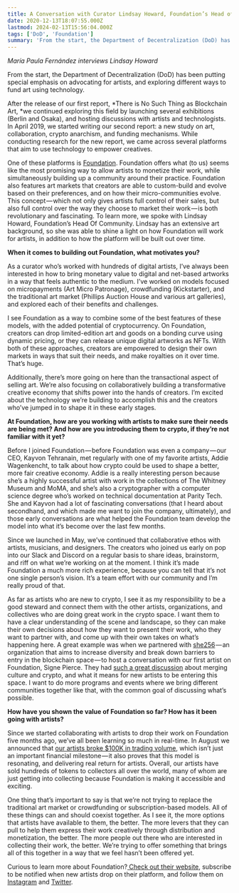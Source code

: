 ```yaml
---
title: A Conversation with Curator Lindsay Howard, Foundation’s Head of Community
date: 2020-12-13T18:07:55.000Z
lastmod: 2024-02-13T15:56:04.000Z
tags: ['DoD', 'Foundation']
summary: 'From the start, the Department of Decentralization (DoD) has been putting special emphasis on advocating for artists, and exploring…'
---
```


_María Paula Fernández interviews Lindsay Howard_

From the start, the Department of Decentralization (DoD) has been putting special emphasis on advocating for artists, and exploring different ways to fund art using technology.

After the release of our first report, *There is No Such Thing as Blockchain Art, *we continued exploring this field by launching several exhibitions (Berlin and Osaka), and hosting discussions with artists and technologists. In April 2019, we started writing our second report: a new study on art, collaboration, crypto anarchism, and funding mechanisms. While conducting research for the new report, we came across several platforms that aim to use technology to empower creatives.

One of these platforms is [Foundation](https://foundation.app/). Foundation offers what (to us) seems like the most promising way to allow artists to monetize their work, while simultaneously building up a community around their practice. Foundation also features art markets that creators are able to custom-build and evolve based on their preferences, and on how their micro-communities evolve. This concept — which not only gives artists full control of their sales, but also full control over the way they choose to market their work — is both revolutionary and fascinating. To learn more, we spoke with Lindsay Howard, Foundation’s Head Of Community. Lindsay has an extensive art background, so she was able to shine a light on how Foundation will work for artists, in addition to how the platform will be built out over time.

**When it comes to building out Foundation, what motivates you?**

As a curator who’s worked with hundreds of digital artists, I’ve always been interested in how to bring monetary value to digital and net-based artworks in a way that feels authentic to the medium. I’ve worked on models focused on micropayments (Art Micro Patronage), crowdfunding (Kickstarter), and the traditional art market (Phillips Auction House and various art galleries), and explored each of their benefits and challenges.

I see Foundation as a way to combine some of the best features of these models, with the added potential of cryptocurrency. On Foundation, creators can drop limited-edition art and goods on a bonding curve using dynamic pricing, or they can release unique digital artworks as NFTs. With both of these approaches, creators are empowered to design their own markets in ways that suit their needs, and make royalties on it over time. That’s huge.

Additionally, there’s more going on here than the transactional aspect of selling art. We’re also focusing on collaboratively building a transformative creative economy that shifts power into the hands of creators. I’m excited about the technology we’re building to accomplish this and the creators who’ve jumped in to shape it in these early stages.

**At Foundation, how are you working with artists to make sure their needs are being met? And how are you introducing them to crypto, if they’re not familiar with it yet?**

Before I joined Foundation — before Foundation was even a company — our CEO, Kayvon Tehranain, met regularly with one of my favorite artists, Addie Wagenkencht, to talk about how crypto could be used to shape a better, more fair creative economy. Addie is a really interesting person because she’s a highly successful artist with work in the collections of The Whitney Museum and MoMA, and she’s also a cryptographer with a computer science degree who’s worked on technical documentation at Parity Tech. She and Kayvon had a lot of fascinating conversations (that I heard about secondhand, and which made me want to join the company, ultimately), and those early conversations are what helped the Foundation team develop the model into what it’s become over the last few months.

Since we launched in May, we’ve continued that collaborative ethos with artists, musicians, and designers. The creators who joined us early on pop into our Slack and Discord on a regular basis to share ideas, brainstorm, and riff on what we’re working on at the moment. I think it’s made Foundation a much more rich experience, because you can tell that it’s not one single person’s vision. It’s a team effort with our community and I’m really proud of that.

As far as artists who are new to crypto, I see it as my responsibility to be a good steward and connect them with the other artists, organizations, and collectives who are doing great work in the crypto space. I want them to have a clear understanding of the scene and landscape, so they can make their own decisions about how they want to present their work, who they want to partner with, and come up with their own takes on what’s happening here. A great example was when we partnered with [she256](https://she256.org/) — an organization that aims to increase diversity and break down barriers to entry in the blockchain space — to host a conversation with our first artist on Foundation, Signe Pierce. They had [such a great discussion](https://www.instagram.com/p/CCqzsN2hYR5/) about merging culture and crypto, and what it means for new artists to be entering this space. I want to do more programs and events where we bring different communities together like that, with the common goal of discussing what’s possible.

**How have you shown the value of Foundation so far? How has it been going with artists?**

Since we started collaborating with artists to drop their work on Foundation five months ago, we’ve all been learning so much in real-time. In August we announced that [our artists broke $100K in trading volume](http://fnd.info/), which isn’t just an important financial milestone — it also proves that this model is resonating, and delivering real return for artists. Overall, our artists have sold hundreds of tokens to collectors all over the world, many of whom are just getting into collecting because Foundation is making it accessible and exciting.

One thing that’s important to say is that we’re not trying to replace the traditional art market or crowdfunding or subscription-based models. All of these things can and should coexist together. As I see it, the more options that artists have available to them, the better. The more levers that they can pull to help them express their work creatively through distribution and monetization, the better. The more people out there who are interested in collecting their work, the better. We’re trying to offer something that brings all of this together in a way that we feel hasn’t been offered yet.

Curious to learn more about Foundation?[ Check out their website](https://foundation.app/), subscribe to be notified when new artists drop on their platform, and follow them on [Instagram](https://www.instagram.com/withfoundation/) and [Twitter](https://twitter.com/withFND).
